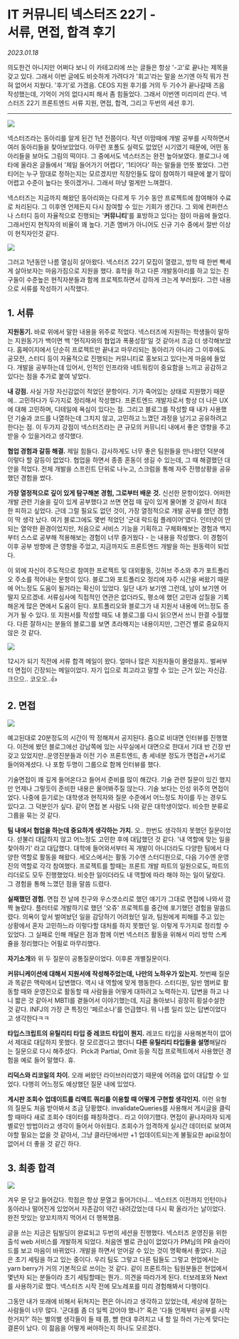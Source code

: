 
# IT 커뮤니티 넥스터즈 22기 -<br/>서류, 면접, 합격 후기

_2023.01.18_

의도한건 아니지만 어쩌다 보니 이 카테고리에 쓰는 글들은 항상 '-고'로 끝나는 제목을 갖고 있다. 그래서 이번 글에도 비슷하게 가려다가 '회고'라는 말을 쓰기엔 아직 뭐가 전혀 없어서 지웠다. '후기'로 가겠음. CEOS 지원 후기를 거의 두 기수가 끝나갈때 즈음 작성했는데, 기억이 거의 없다시피 해서 좀 힘들었다. 그래서 이번엔 미리미리 쓴다. 넥스터즈 22기 프론트엔드 서류 지원, 면접, 합격, 그리고 두번의 세션 후기.

---

![](https://img1.daumcdn.net/thumb/R1280x0/?scode=mtistory2&fname=https%3A%2F%2Fblog.kakaocdn.net%2Fdn%2FuJb4A%2FbtrWzRmRe8w%2FLeUIL25IVio16hL2MMoxy1%2Fimg.png)

넥스터즈라는 동아리를 알게 된건 1년 전쯤이다. 작년 이맘때에 개발 공부를 시작하면서 여러 동아리들을 찾아보았었다. 아무런 포폴도 실력도 없었던 시기였기 때문에, 어떤 동아리들을 보아도 그림의 떡이다. 그 중에서도 넥스터즈는 완전 높아보였다. 블로그나 에타에 올라온 글들에서 '제일 들어가기 어렵다', '1티어다' 하는 말들을 언뜻 봤었다. 그런 티어는 누구 맘대로 정하는지는 모르겠지만 직장인들도 많이 참여하기 때문에 붙기 많이 어렵고 수준이 높다는 뜻이겠거니. 그래서 마냥 멀게만 느껴졌다.

넥스터즈는 지금까지 해왔던 동아리와는 다르게 두 기수 동안 프로젝트에 참여해야 수료로 처리된다. 그 이후엔 언제든지 다시 참여할 수 있는 기회가 생긴다. 그 외에 컨퍼런스나 스터디 등이 자율적으로 진행되는 '**커뮤니티**'를 표방하고 있다는 점이 마음에 들었다. 그래서인지 현직자의 비율이 꽤 높다. 기존 멤버가 아니어도 신규 기수 중에서 절반 이상이 현직자인것 같다.

![](https://img1.daumcdn.net/thumb/R1280x0/?scode=mtistory2&fname=https%3A%2F%2Fblog.kakaocdn.net%2Fdn%2F9bOWD%2FbtrWzWurabn%2FxY2KqtHXVpKoUa2I24lRik%2Fimg.png)

그러고 1년동안 나름 열심히 살아왔다. 넥스터즈 22기 모집이 열렸고, 방학 때 한번 빡세게 살아보자는 마음가짐으로 지원을 했다. 휴학을 하고 다른 개발동아리를 하고 있는 친구들이 수준높은 현직자분들과 함께 프로젝트하면서 강하게 크는게 부러웠다. 그런 내용으로 서류를 작성하기 시작했다.

## **1\. 서류**

**지원동기.** 바로 위에서 말한 내용을 위주로 적었다. 넥스터즈에 지원하는 학생들이 말하는 지원동기가 백이면 백 '현직자와의 협업과 폭풍성장'일 것 같아서 조금 더 생각해보았다. 홈페이지에서 단순히 프로젝트만 끝내고 마무리되는 동아리가 아니라 그 이후에도 공모전, 스터디 등이 자율적으로 진행되는 커뮤니티로 홍보되고 있다는게 마음에 들었다. 개발을 공부하는데 있어서, 인적인 인프라와 네트워킹이 중요함을 느끼고 공감하고 있다는 점을 추가로 붙여 넣었다.

**내 강점.** 사실 가장 자신감없이 적었던 문항이다. 기가 죽어있는 상태로 지원했기 때문에.. 고민하다가 두가지로 정리해서 작성했다. 프론트엔드 개발자로서 항상 더 나은 UX에 대해 고민하며, 디테일에 욕심이 있다는 점. 그리고 블로그를 작성할 때 내가 사용했던 기술과 코드를 나열하는데 그치지 않고, 고민하고 느꼈던 과정을 남기고 공유하려고 한다는 점. 이 두가지 강점이 넥스터즈라는 큰 규모의 커뮤니티 내에서 좋은 영향을 주고 받을 수 있을거라고 생각했다.

**협업 경험과 갈등 해결.** 제일 힘들다. 감사하게도 너무 좋은 팀원들을 만나왔던 덕분에 이렇다 할 갈등이 없었다. 협업을 하면서 종종 혼동이 생길 수 있는데, 그 때 해결했던 대안을 적었다. 전체 개발을 스프린트 단위로 나누고, 스크럼을 통해 자주 진행상황을 공유했던 경험을 썼다.

**가장 열정적으로 깊이 있게 탐구해본 경험, 그로부터 배운 것.** 신선한 문항이었다. 어떠한 개발 관련 기술을 깊이 있게 공부했다고 쓰면 면접 때 깊이 있게 물어볼 것 같아서 최대한 피하고 싶었다. 근데 그럴 필요도 없던 것이, 가장 열정적으로 개발 공부를 했던 경험이 딱 생각 났다. 여기 블로그에도 몇번 적었던 '군대 락드림 플레이어'였다. 인터넷이 안되는 열악한 환경이었지만, 처음으로 서비스 기능을 기획하고 구체화해보는 경험과 백지부터 스스로 공부해 적용해보는 경험이 너무 즐거웠다 - 는 내용을 작성했다. 이 경험이 이후 공부 방향에 큰 영향을 주었고, 지금까지도 프론트엔드 개발을 하는 원동력이 되었다.

이 외에 자신이 주도적으로 참여한 프로젝트 및 대외활동, 깃허브 주소와 추가 포트폴리오 주소를 적어내는 문항이 있다. 블로그와 포트폴리오 정리에 자주 시간을 써왔기 때문에 어느정도 도움이 될거라는 확신이 있었다. 일단 내가 보기엔 그런데, 남이 보기엔 어떨지 모르겠네. 서류심사에 직접적인 연관은 없더라도, 평소에 했던 고민과 삽질을 기록해온게 많은 면에서 도움이 된다. 포트폴리오와 블로그가 내 지원서 내용에 어느정도 증거가 될 수 있다. 또 지원서를 작성할 때도 내 블로그를 다시 읽으면서 쓰니 한결 수월했다. 다른 잘하시는 분들의 블로그를 보면 초라해지는 내용이지만, 그런건 별로 중요하지 않은 것 같다.

![](https://img1.daumcdn.net/thumb/R1280x0/?scode=mtistory2&fname=https%3A%2F%2Fblog.kakaocdn.net%2Fdn%2Fcfc9JG%2FbtrWDbDQ7kf%2F1UCeKSsdqiwIPbfR1ORQ2K%2Fimg.png)

12시가 되기 직전에 서류 합격 메일이 왔다. 얼마나 많은 지원자들이 몰렸을지.. 벌써부터 면접이 긴장되는 메일이었다. 자기 입으로 최고라고 말할 수 있는 근거 있는 자신감. 크으으.. 코오오..👍

## **2\. 면접**

![](https://img1.daumcdn.net/thumb/R1280x0/?scode=mtistory2&fname=https%3A%2F%2Fblog.kakaocdn.net%2Fdn%2F3vAT6%2FbtrWzUQ6Jl6%2FfcBKiKEcrUBuOh8Z5JQDR0%2Fimg.png)

예고된대로 20분정도의 시간이 딱 정해져서 공지된다. 줌으로 비대면 인터뷰를 진행했다. 이전에 봤던 블로그에선 강남쪽에 있는 사무실에서 대면으로 한대서 기대 반 긴장 반 갖고 있었지만..운영진분들과 이전 기수 프론트엔드, 총 세네분 정도가 면접관+서기로 들어와계셨다. 나 포함 두명이 그룹으로 함께 인터뷰를 했다.

기술면접이 꽤 깊게 들어온다고 들어서 준비를 많이 해갔다. 기술 관련 질문이 있긴 했지만 언제나 그렇듯이 준비한 내용은 물어봐주질 않는다. 기술 보다는 인성 위주의 면접이었다. 나중에 듣기로는 대학생과 현직자와 질문 수준에서 어느정도 차이를 두는 경우도 있다고. 그 덕분인가 싶다. 같이 면접 본 사람도 나와 같은 대학생이었다. 비슷한 분류로 그룹을 묶는 것 같다.

**팀 내에서 협업을 하는데 중요하게 생각하는 가치.** 오.. 한번도 생각하지 못했던 질문이었다. 섣불리 대답하지 않고 어느정도 고민한 후에 대답했던 것 같다. '내 역할에 맞는 일을 찾아하기' 라고 대답했다. 대학에 들어와서부터 꼭 개발이 아니더라도 다양한 팀에서 다양한 역할로 활동을 해왔다. 세오스에서는 활동 기수엔 스터디원으로, 다음 기수엔 운영진의 역할로 각각 참여했다. 프로젝트를 할때는 프론트 개발 파트의 일원으로도, 파트의 리더로도 모두 진행했었다. 비슷한 일이더라도 내 역할에 따라 해야 하는 일이 달랐다. 그 경험을 통해 느꼈던 점을 말씀 드렸다.

**실패했던 경험.** 면접 전 날에 친구와 우스갯소리로 했던 얘기가 그대로 면접에 나와서 깜짝 놀랐다. 플러터로 개발하기로 했던 '오쥬' 프로젝트를 중간에 포기했던 경험을 말씀드렸다. 의욕이 앞서 벌여놨던 일을 감당하기 어려웠던 일과, 팀원에게 피해를 주고 있는 상황에서 혼자 고민하느라 이렇다할 대처를 하지 못했던 일. 이렇게 두가지로 정리할 수 있었다. 그 실패로 인해 깨달은 점과 함께 이번 넥스터즈 활동을 위해서 미리 방학 스케쥴을 정리했다는 어필로 마무리했다.

**자기소개**와 위 두 질문이 공통질문이었다. 이후론 개별질문이다.

**커뮤니케이션에 대해서 지원서에 작성해주었는데, 나만의 노하우가 있는지.** 첫번째 질문과 똑같은 맥락에서 답변했다. 역시 내 역할에 맞게 행동한다. 스터디원, 일반 멤버로 활동할 때와 운영진으로 활동할 때 사람들을 어떻게 대하려고 노력하는지. 답변을 하고 나니 짧은 것 같아서 MBTI를 곁들어서 이야기했는데, 지금 돌아보니 굉장히 횡설수설한 것 같다. INFJ의 가장 큰 특징인 '페르소나'를 언급했다. 뭐 나름 일리 있는 답변이었다고 생각한다ㅋㅋ

**타입스크립트의 유틸리티 타입 중 레코드 타입이 뭔지.** 레코드 타입을 사용해본적이 없어서 제대로 대답하지 못했다. 잘 모르겠다고 했더니 **다른 유틸리티 타입들을 설명**해달라는 질문으로 다시 해주셨다.  Pick과 Partial, Omit 등을 직접 프로젝트에서 사용했던 경험을 예로 들어 말했다. 휴.

**리덕스와 리코일의 차이.** 오래 써왔던 라이브러리였기 때문에 어려움 없이 대답할 수 있었다. 다행히 어느정도 예상했던 질문 내에 있었다.

**게시판 조회수 업데이트를 리액트 쿼리를 이용할 때 어떻게 구현할 생각인지.** 이런 유형의 질문도 처음 받아봐서 조금 당황했다. invalidateQueries를 사용해서 게시글을 클릭할 때마다 새로 조회수 데이터를 패칭하겠다.. 라고 이야기했다. 면접이 끝나자마자 되게 별로인 방법이라고 생각이 들어서 아쉬웠다. 조회수가 엄격하게 실시간 데이터로 보여져야할 필요는 없을 것 같아서, 그냥 클라단에서만 +1 업데이트되는게 불필요한 api요청이 없어서 더 좋을 것 같긴 하다.

## **3\. 최종 합격**

![](https://img1.daumcdn.net/thumb/R1280x0/?scode=mtistory2&fname=https%3A%2F%2Fblog.kakaocdn.net%2Fdn%2FcHrjeJ%2FbtrWD4qTUAZ%2F2vpzbzYJCJOXgeZIfKkba1%2Fimg.png)

겨우 문 닫고 들어갔다. 학점은 항상 문열고 들어가더니... 넥스터즈 이전까지 인턴이나 동아리나 떨어진게 있었어서 자존감이 약간 내려갔었는데 다시 확 올라가는 날이었다. 완전 맛있는 양꼬치까지 먹어서 더 행복했음.

글을 쓰는 지금은 팀빌딩이 완료되고 두번의 세션을 진행했다. 넥스터즈 운영진을 위한 출석 web 서비스를 개발하게 되었다. 처음엔 별로 관심이 없었다가 PM님의 PR 슬라이드를 보고 마음이 바뀌었다. 개발을 하면서 얻어갈 수 있는 것이 명확해서 좋았다. 지금은 초기 세팅을 하고 있는 중이다. 우리 팀도 그렇고 다른 팀들도 그렇고 현업에서는 yarn berry가 거의 기본적으로 쓰이는 것 같다. 같이 프론트하는 팀원분들은 현업에서 몇년차 되는 분들이라 초기 세팅할때는 뭔가.. 의견을 따라가게 된다. 터보레포와 Next를 사용하기로 했다. 넥스터즈 시작 전에 모노레포를 미리 경험해봐서 다행이다.

그동안 내가 또래에 비해서 뒤쳐지는 편은 아니라고 생각하고 있었는데, 세상에 잘하는 사람들이 너무 많다. '군대를 좀 더 일찍 갔어야 했나?' 혹은 '다들 언제부터 공부를 시작한거지?' 하는 별의별 생각들이 들 때 쯤, 뺨 한대 후려치고 내 할 일 하러 가는게 맞다는 결론이 났다. 이 젊음을 어떻게 써야하는지 하나도 모르겠다.

<Comment />
